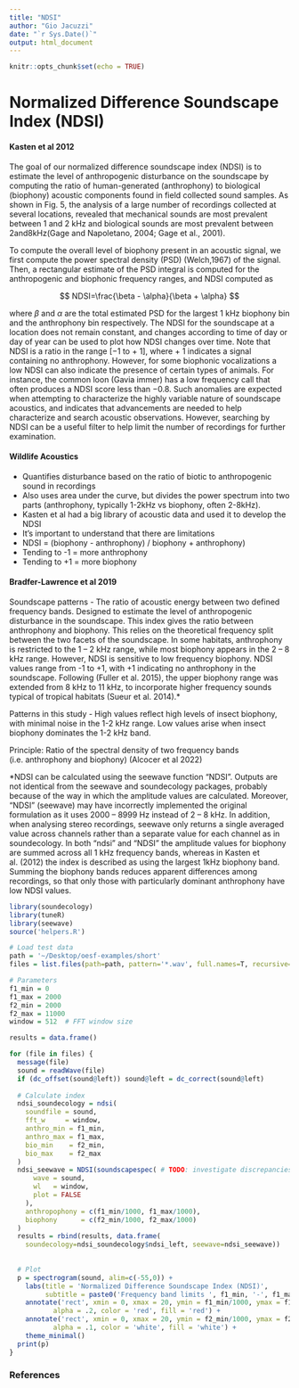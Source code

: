 ```yaml
---
title: "NDSI"
author: "Gio Jacuzzi"
date: "`r Sys.Date()`"
output: html_document
---
```


```r
knitr::opts_chunk$set(echo = TRUE)
```

# Normalized Difference Soundscape Index (NDSI)

#### Kasten et al 2012

The goal of our normalized difference soundscape index (NDSI) is to estimate the level of anthropogenic disturbance on the soundscape by computing the ratio of human-generated (anthrophony) to biological (biophony) acoustic components found in field collected sound samples. As shown in Fig. 5, the analysis of a large number of recordings collected at several locations, revealed that mechanical sounds are most prevalent between 1 and 2 kHz and biological sounds are most prevalent between 2and8kHz(Gage and Napoletano, 2004; Gage et al., 2001).

To compute the overall level of biophony present in an acoustic signal, we first compute the power spectral density (PSD) (Welch,1967) of the signal. Then, a rectangular estimate of the PSD integral is computed for the anthropogenic and biophonic frequency ranges, and NDSI computed as

$$
NDSI=\frac{\beta - \alpha}{\beta + \alpha}
$$

where $\beta$ and $\alpha$ are the total estimated PSD for the largest 1 kHz biophony bin and the anthrophony bin respectively. The NDSI for the soundscape at a location does not remain constant, and changes according to time of day or day of year can be used to plot how NDSI changes over time. Note that NDSI is a ratio in the range [−1 to + 1], where + 1 indicates a signal containing no anthrophony. However, for some biophonic vocalizations a low NDSI can also indicate the presence of certain types of animals. For instance, the common loon (Gavia immer) has a low frequency call that often produces a NDSI score less than −0.8. Such anomalies are expected when attempting to characterize the highly variable nature of soundscape acoustics, and indicates that advancements are needed to help characterize and search acoustic observations. However, searching by NDSI can be a useful filter to help limit the number of recordings for further examination.

#### Wildlife Acoustics

-   Quantifies disturbance based on the ratio of biotic to anthropogenic sound in recordings
-   Also uses area under the curve, but divides the power spectrum into two parts (anthrophony, typically 1-2kHz vs biophony, often 2-8kHz).
-   Kasten et al had a big library of acoustic data and used it to develop the NDSI
-   It's important to understand that there are limitations
-   NDSI = (biophony - anthrophony) / biophony + anthrophony)
-   Tending to -1 = more anthrophony
-   Tending to +1 = more biophony

#### Bradfer-Lawrence et al 2019

Soundscape patterns - The ratio of acoustic energy between two defined frequency bands. Designed to estimate the level of anthropogenic disturbance in the soundscape. This index gives the ratio between anthrophony and biophony. This relies on the theoretical frequency split between the two facets of the soundscape. In some habitats, anthrophony is restricted to the 1 -- 2 kHz range, while most biophony appears in the 2 -- 8 kHz range. However, NDSI is sensitive to low frequency biophony. NDSI values range from -1 to +1, with +1 indicating no anthrophony in the soundscape. Following (Fuller et al. 2015), the upper biophony range was extended from 8 kHz to 11 kHz, to incorporate higher frequency sounds typical of tropical habitats (Sueur et al. 2014).\*

Patterns in this study - High values reflect high levels of insect biophony, with minimal noise in the 1-2 kHz range. Low values arise when insect biophony dominates the 1-2 kHz band.

Principle: Ratio of the spectral density of two frequency bands (i.e. anthrophony and biophony) (Alcocer et al 2022)

\*NDSI can be calculated using the seewave function "NDSI". Outputs are not identical from the seewave and soundecology packages, probably because of the way in which the amplitude values are calculated. Moreover, "NDSI" (seewave) may have incorrectly implemented the original formulation as it uses 2000 -- 8999 Hz instead of 2 -- 8 kHz. In addition, when analysing stereo recordings, seewave only returns a single averaged value across channels rather than a separate value for each channel as in soundecology. In both "ndsi" and "NDSI" the amplitude values for biophony are summed across all 1 kHz frequency bands, whereas in Kasten et al. (2012) the index is described as using the largest 1kHz biophony band. Summing the biophony bands reduces apparent differences among recordings, so that only those with particularly dominant anthrophony have low NDSI values.

```r
library(soundecology)
library(tuneR)
library(seewave)
source('helpers.R')

# Load test data
path = '~/Desktop/oesf-examples/short'
files = list.files(path=path, pattern='*.wav', full.names=T, recursive=T)

# Parameters
f1_min = 0
f1_max = 2000
f2_min = 2000
f2_max = 11000
window = 512  # FFT window size

results = data.frame()

for (file in files) {
  message(file)
  sound = readWave(file)
  if (dc_offset(sound@left)) sound@left = dc_correct(sound@left)
  
  # Calculate index
  ndsi_soundecology = ndsi(
    soundfile = sound,
    fft_w     = window,
    anthro_min = f1_min,
    anthro_max = f1_max,
    bio_min    = f2_min,
    bio_max    = f2_max
  )
  ndsi_seewave = NDSI(soundscapespec( # TODO: investigate discrepancies
      wave = sound,
      wl   = window,
      plot = FALSE
    ),
    anthropophony = c(f1_min/1000, f1_max/1000),
    biophony      = c(f2_min/1000, f2_max/1000)
  )
  results = rbind(results, data.frame(
    soundecology=ndsi_soundecology$ndsi_left, seewave=ndsi_seewave))
  
  
  # Plot
  p = spectrogram(sound, alim=c(-55,0)) +
    labs(title = 'Normalized Difference Soundscape Index (NDSI)',
         subtitle = paste0('Frequency band limits ', f1_min, '-', f1_max, ' : ', f2_min, '-', f2_max, ' Hz')) +
    annotate('rect', xmin = 0, xmax = 20, ymin = f1_min/1000, ymax = f1_max/1000,
           alpha = .2, color = 'red', fill = 'red') +
    annotate('rect', xmin = 0, xmax = 20, ymin = f2_min/1000, ymax = f2_max/1000,
           alpha = .1, color = 'white', fill = 'white') +
    theme_minimal()
  print(p)
}
```

### References
